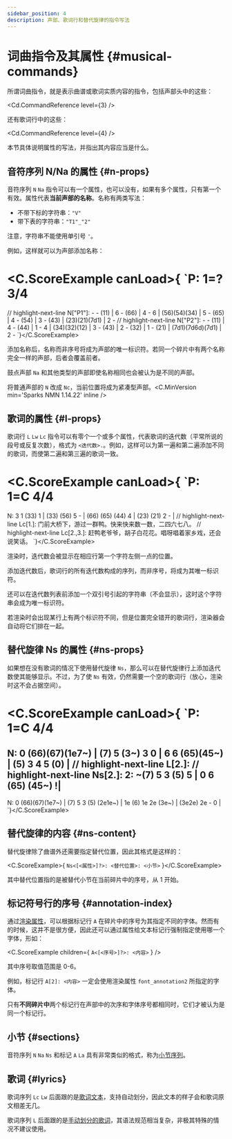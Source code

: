 ```yaml
---
sidebar_position: 4
description: 声部、歌词行和替代旋律的指令写法
---
```


# 词曲指令及其属性 {#musical-commands}

所谓词曲指令，就是表示曲谱或歌词实质内容的指令，包括声部头中的这些：

<Cd.CommandReference level={3} />

还有歌词行中的这些：

<Cd.CommandReference level={4} />

本节具体说明属性的写法，并指出其内容应当是什么。

## 音符序列 N/Na 的属性 {#n-props}

音符序列 `N` `Na` 指令可以有一个属性，也可以没有，如果有多个属性，只有第一个有效。属性代表**当前声部的名称**。名称有两类写法：

- 不带下标的字符串：`"V"`
- 带下表的字符串：`"T1"_"2"`

注意，字符串不能使用单引号 `'`。

例如，这样就可以为声部添加名称：

<C.ScoreExample canLoad>{
`P: 1=? 3/4
====
// highlight-next-line
N["P1"]: - - (11) | 6 - (66) | 4 - 6 | (56)(54)(34) | 5 - (65) | 4 - (54) | 3 - (43) | (23)(21)(7d1)    | 2 -
// highlight-next-line
N["P2"]: - - (11) | 4 - (44) | 1 - 4 | (34)(32)(12) | 3 - (43) | 2 - (32) | 1 - (21) | (7d1)(7d6d)(7d1) | 2 -
`}</C.ScoreExample>

添加名称后，名称而非序号将成为声部的唯一标识符。若同一个碎片中有两个名称完全一样的声部，后者会覆盖前者。

鼓点声部 `Na` 和其他类型的声部即使名称相同也会被认为是不同的声部。

将普通声部的 `N` 改成 `Nc`，当前位置将成为紧凑型声部。<C.MinVersion min='Sparks NMN 1.14.22' inline />

## 歌词的属性 {#l-props}

歌词行 `L` `Lw` `Lc` 指令可以有零个一个或多个属性，代表歌词的迭代数（平常所说的段号或反复次数），格式为 `<迭代数>.`。例如，这样可以为第一遍和第二遍添加不同的歌词，而使第二遍和第三遍的歌词一致。

<C.ScoreExample canLoad>{
`P: 1=C 4/4
====
N: 3 1 (33) 1 | (33) (56) 5 - | (66) (65) (44) 4 | (23) (21) 2 - |
// highlight-next-line
Lc[1.]: 门前大桥下，游过一群鸭。快来快来数一数，二四六七八。
// highlight-next-line
Lc[2.,3.]: 赶鸭老爷爷，胡子白花花。唱呀唱着家乡戏，还会说笑话。
`}</C.ScoreExample>

渲染时，迭代数会被显示在相应行第一个字符左侧一点的位置。

添加迭代数后，歌词行的所有迭代数构成的序列，而非序号，将成为其唯一标识符。

还可以在迭代数列表前添加一个双引号引起的字符串（不会显示），这时这个字符串会成为唯一标识符。

若渲染时会出现某行上有两个标识符不同，但是位置完全错开的歌词行，渲染器会自动将它们排在一起。

## 替代旋律 Ns 的属性 {#ns-props}

如果想在没有歌词的情况下使用替代旋律 `Ns`，那么可以在替代旋律行上添加迭代数使其能够显示。不过，为了使 `Ns` 有效，仍然需要一个空的歌词行（放心，渲染时这不会占据空间）。

<C.ScoreExample canLoad>{
`P: 1=C 4/4
====
N: 0 (66)(67)(1e7~) | (7) 5 (3~) 3 0 | 6 6 (65)(45~) | (5) 3 4 5 (0) |
// highlight-next-line
L[2.]:
// highlight-next-line
Ns[2.]: 2: ~(7) 5 3 (5) 5 | 0 6 (65) (45~) !|
---
N: 0 (66)(67)(1e7~) | (7) 5 3 (5) (2e1e~) | 1e (6) 1e 2e (3e~) | (3e2e) 2e - 0 |
`}</C.ScoreExample>

## 替代旋律的内容 {#ns-content}

替代旋律除了曲谱外还需要指定替代位置，因此其格式是这样的：

<C.ScoreExample>{
`Ns<[<属性>]?>: <替代位置>: <小节>`
}</C.ScoreExample>

其中替代位置指的是被替代小节在当前碎片中的序号，从 1 开始。

## 标记符号行的序号 {#annotation-index}

通过[渲染属性](/docs/reference/render-props)，可以根据标记行 `A` 在碎片中的序号为其指定不同的字体。然而有的时候，这并不是很方便，因此还可以通过属性给文本标记行强制指定使用哪一个字体，形如：

<C.ScoreExample children={
`A<[<序号>]?>: <内容>`
} />

其中序号取值范围是 0-6。

例如，标记行 `A[2]: <内容>` 一定会使用渲染属性 `font_annotation2` 所指定的字体。

只有**不同碎片中**两个标记行在声部中的次序和字体序号都相同时，它们才被认为是同一个标记行。

## 小节 {#sections}

音符序列 `N` `Na` `Ns` 和标记 `A` `La` 具有非常类似的格式，称为[小节序列](/docs/reference/sections)。

## 歌词 {#lyrics}

歌词序列 `Lc` `Lw` 后面跟的是[歌词文本](/docs/reference/lyrics-auto)，支持自动划分，因此文本的样子会和歌词原文相差无几。

歌词序列 `L` 后面跟的是[手动划分的歌词](/docs/reference/lyrics-manual)，其语法规范相当复杂，非极其特殊的情况不建议使用。
